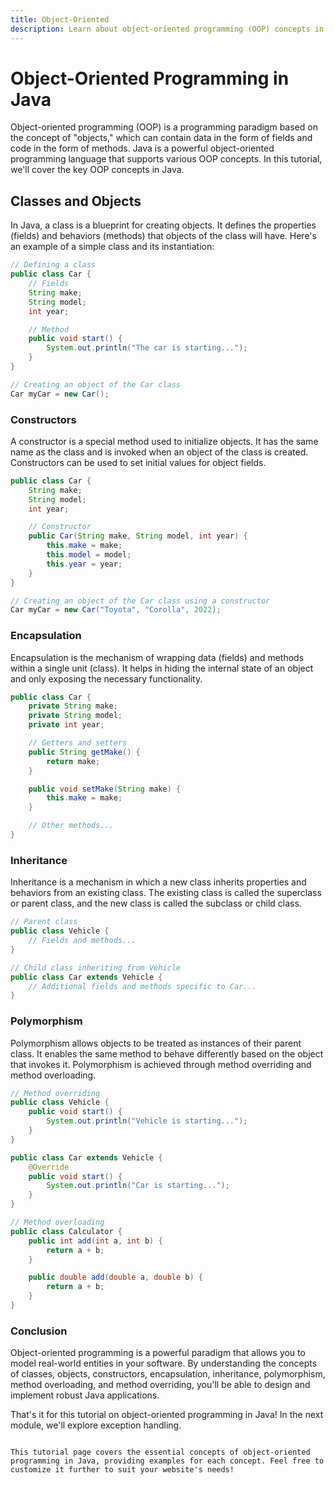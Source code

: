 ```yaml
---
title: Object-Oriented
description: Learn about object-oriented programming (OOP) concepts in Java, including classes, objects, constructors, encapsulation, inheritance, polymorphism, method overloading, and method overriding.
---
```


# Object-Oriented Programming in Java

Object-oriented programming (OOP) is a programming paradigm based on the concept of "objects," which can contain data in the form of fields and code in the form of methods. Java is a powerful object-oriented programming language that supports various OOP concepts. In this tutorial, we'll cover the key OOP concepts in Java.

## Classes and Objects

In Java, a class is a blueprint for creating objects. It defines the properties (fields) and behaviors (methods) that objects of the class will have. Here's an example of a simple class and its instantiation:

```java
// Defining a class
public class Car {
    // Fields
    String make;
    String model;
    int year;

    // Method
    public void start() {
        System.out.println("The car is starting...");
    }
}

// Creating an object of the Car class
Car myCar = new Car();
```
### Constructors
A constructor is a special method used to initialize objects. It has the same name as the class and is invoked when an object of the class is created. Constructors can be used to set initial values for object fields.

```java
public class Car {
    String make;
    String model;
    int year;

    // Constructor
    public Car(String make, String model, int year) {
        this.make = make;
        this.model = model;
        this.year = year;
    }
}

// Creating an object of the Car class using a constructor
Car myCar = new Car("Toyota", "Corolla", 2022);
```
### Encapsulation
Encapsulation is the mechanism of wrapping data (fields) and methods within a single unit (class). It helps in hiding the internal state of an object and only exposing the necessary functionality.

```java
public class Car {
    private String make;
    private String model;
    private int year;

    // Getters and setters
    public String getMake() {
        return make;
    }

    public void setMake(String make) {
        this.make = make;
    }

    // Other methods...
}
```
### Inheritance
Inheritance is a mechanism in which a new class inherits properties and behaviors from an existing class. The existing class is called the superclass or parent class, and the new class is called the subclass or child class.

```java
// Parent class
public class Vehicle {
    // Fields and methods...
}

// Child class inheriting from Vehicle
public class Car extends Vehicle {
    // Additional fields and methods specific to Car...
}
```
### Polymorphism
Polymorphism allows objects to be treated as instances of their parent class. It enables the same method to behave differently based on the object that invokes it. Polymorphism is achieved through method overriding and method overloading.

```java
// Method overriding
public class Vehicle {
    public void start() {
        System.out.println("Vehicle is starting...");
    }
}

public class Car extends Vehicle {
    @Override
    public void start() {
        System.out.println("Car is starting...");
    }
}

// Method overloading
public class Calculator {
    public int add(int a, int b) {
        return a + b;
    }

    public double add(double a, double b) {
        return a + b;
    }
}
```
### Conclusion
Object-oriented programming is a powerful paradigm that allows you to model real-world entities in your software. By understanding the concepts of classes, objects, constructors, encapsulation, inheritance, polymorphism, method overloading, and method overriding, you'll be able to design and implement robust Java applications.

That's it for this tutorial on object-oriented programming in Java! In the next module, we'll explore exception handling.

```vbnet

This tutorial page covers the essential concepts of object-oriented programming in Java, providing examples for each concept. Feel free to customize it further to suit your website's needs!
```



